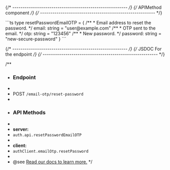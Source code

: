 {/* -------------------------------------------------------- */}
{/*                   APIMethod component                    */}
{/* -------------------------------------------------------- */}

<APIMethod path="/email-otp/reset-password" method="POST">
```ts
type resetPasswordEmailOTP = {
    /**
     * Email address to reset the password. 
     */
    email: string = "user@example.com"
    /**
     * OTP sent to the email. 
     */
    otp: string = "123456"
    /**
     * New password. 
     */
    password: string = "new-secure-password"
}
```
</APIMethod>

{/* -------------------------------------------------------- */}
{/*                JSDOC For the endpoint                    */}
{/* -------------------------------------------------------- */}

/**
 * ### Endpoint
 * 
 * POST `/email-otp/reset-password`
 * 
 * ### API Methods
 * 
 * **server:**
 * `auth.api.resetPasswordEmailOTP`
 * 
 * **client:**
 * `authClient.emailOtp.resetPassword`
 * 
 * @see [Read our docs to learn more.](https://better-auth.com/docs/plugins/email-otp#api-method-email-otp-reset-password)
 */